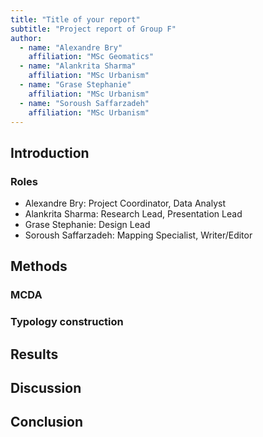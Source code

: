 ```yaml
---
title: "Title of your report"
subtitle: "Project report of Group F"
author:
  - name: "Alexandre Bry"
    affiliation: "MSc Geomatics"
  - name: "Alankrita Sharma"
    affiliation: "MSc Urbanism"
  - name: "Grase Stephanie"
    affiliation: "MSc Urbanism"
  - name: "Soroush Saffarzadeh"
    affiliation: "MSc Urbanism"
---
```


## Introduction

### Roles

- Alexandre Bry: Project Coordinator, Data Analyst
- Alankrita Sharma: Research Lead, Presentation Lead
- Grase Stephanie: Design Lead
- Soroush Saffarzadeh: Mapping Specialist, Writer/Editor

## Methods

### MCDA

### Typology construction

## Results

## Discussion

## Conclusion

